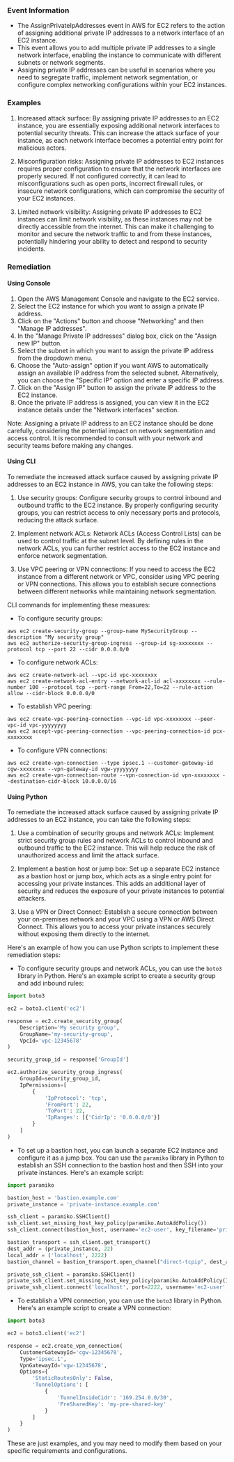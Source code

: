
### Event Information

- The AssignPrivateIpAddresses event in AWS for EC2 refers to the action of assigning additional private IP addresses to a network interface of an EC2 instance.
- This event allows you to add multiple private IP addresses to a single network interface, enabling the instance to communicate with different subnets or network segments.
- Assigning private IP addresses can be useful in scenarios where you need to segregate traffic, implement network segmentation, or configure complex networking configurations within your EC2 instances.


### Examples

1. Increased attack surface: By assigning private IP addresses to an EC2 instance, you are essentially exposing additional network interfaces to potential security threats. This can increase the attack surface of your instance, as each network interface becomes a potential entry point for malicious actors.

2. Misconfiguration risks: Assigning private IP addresses to EC2 instances requires proper configuration to ensure that the network interfaces are properly secured. If not configured correctly, it can lead to misconfigurations such as open ports, incorrect firewall rules, or insecure network configurations, which can compromise the security of your EC2 instances.

3. Limited network visibility: Assigning private IP addresses to EC2 instances can limit network visibility, as these instances may not be directly accessible from the internet. This can make it challenging to monitor and secure the network traffic to and from these instances, potentially hindering your ability to detect and respond to security incidents.

### Remediation

#### Using Console

1. Open the AWS Management Console and navigate to the EC2 service.
2. Select the EC2 instance for which you want to assign a private IP address.
3. Click on the "Actions" button and choose "Networking" and then "Manage IP addresses".
4. In the "Manage Private IP addresses" dialog box, click on the "Assign new IP" button.
5. Select the subnet in which you want to assign the private IP address from the dropdown menu.
6. Choose the "Auto-assign" option if you want AWS to automatically assign an available IP address from the selected subnet. Alternatively, you can choose the "Specific IP" option and enter a specific IP address.
7. Click on the "Assign IP" button to assign the private IP address to the EC2 instance.
8. Once the private IP address is assigned, you can view it in the EC2 instance details under the "Network interfaces" section.

Note: Assigning a private IP address to an EC2 instance should be done carefully, considering the potential impact on network segmentation and access control. It is recommended to consult with your network and security teams before making any changes.

#### Using CLI

To remediate the increased attack surface caused by assigning private IP addresses to an EC2 instance in AWS, you can take the following steps:

1. Use security groups: Configure security groups to control inbound and outbound traffic to the EC2 instance. By properly configuring security groups, you can restrict access to only necessary ports and protocols, reducing the attack surface.

2. Implement network ACLs: Network ACLs (Access Control Lists) can be used to control traffic at the subnet level. By defining rules in the network ACLs, you can further restrict access to the EC2 instance and enforce network segmentation.

3. Use VPC peering or VPN connections: If you need to access the EC2 instance from a different network or VPC, consider using VPC peering or VPN connections. This allows you to establish secure connections between different networks while maintaining network segmentation.

CLI commands for implementing these measures:

- To configure security groups:
```
aws ec2 create-security-group --group-name MySecurityGroup --description "My security group"
aws ec2 authorize-security-group-ingress --group-id sg-xxxxxxxx --protocol tcp --port 22 --cidr 0.0.0.0/0
```

- To configure network ACLs:
```
aws ec2 create-network-acl --vpc-id vpc-xxxxxxxx
aws ec2 create-network-acl-entry --network-acl-id acl-xxxxxxxx --rule-number 100 --protocol tcp --port-range From=22,To=22 --rule-action allow --cidr-block 0.0.0.0/0
```

- To establish VPC peering:
```
aws ec2 create-vpc-peering-connection --vpc-id vpc-xxxxxxxx --peer-vpc-id vpc-yyyyyyyy
aws ec2 accept-vpc-peering-connection --vpc-peering-connection-id pcx-xxxxxxxx
```

- To configure VPN connections:
```
aws ec2 create-vpn-connection --type ipsec.1 --customer-gateway-id cgw-xxxxxxxx --vpn-gateway-id vgw-yyyyyyyy
aws ec2 create-vpn-connection-route --vpn-connection-id vpn-xxxxxxxx --destination-cidr-block 10.0.0.0/16
```

#### Using Python

To remediate the increased attack surface caused by assigning private IP addresses to an EC2 instance, you can take the following steps:

1. Use a combination of security groups and network ACLs: Implement strict security group rules and network ACLs to control inbound and outbound traffic to the EC2 instance. This will help reduce the risk of unauthorized access and limit the attack surface.

2. Implement a bastion host or jump box: Set up a separate EC2 instance as a bastion host or jump box, which acts as a single entry point for accessing your private instances. This adds an additional layer of security and reduces the exposure of your private instances to potential attackers.

3. Use a VPN or Direct Connect: Establish a secure connection between your on-premises network and your VPC using a VPN or AWS Direct Connect. This allows you to access your private instances securely without exposing them directly to the internet.

Here's an example of how you can use Python scripts to implement these remediation steps:

- To configure security groups and network ACLs, you can use the `boto3` library in Python. Here's an example script to create a security group and add inbound rules:

```python
import boto3

ec2 = boto3.client('ec2')

response = ec2.create_security_group(
    Description='My security group',
    GroupName='my-security-group',
    VpcId='vpc-12345678'
)

security_group_id = response['GroupId']

ec2.authorize_security_group_ingress(
    GroupId=security_group_id,
    IpPermissions=[
        {
            'IpProtocol': 'tcp',
            'FromPort': 22,
            'ToPort': 22,
            'IpRanges': [{'CidrIp': '0.0.0.0/0'}]
        }
    ]
)
```

- To set up a bastion host, you can launch a separate EC2 instance and configure it as a jump box. You can use the `paramiko` library in Python to establish an SSH connection to the bastion host and then SSH into your private instances. Here's an example script:

```python
import paramiko

bastion_host = 'bastion.example.com'
private_instance = 'private-instance.example.com'

ssh_client = paramiko.SSHClient()
ssh_client.set_missing_host_key_policy(paramiko.AutoAddPolicy())
ssh_client.connect(bastion_host, username='ec2-user', key_filename='private_key.pem')

bastion_transport = ssh_client.get_transport()
dest_addr = (private_instance, 22)
local_addr = ('localhost', 2222)
bastion_channel = bastion_transport.open_channel("direct-tcpip", dest_addr, local_addr)

private_ssh_client = paramiko.SSHClient()
private_ssh_client.set_missing_host_key_policy(paramiko.AutoAddPolicy())
private_ssh_client.connect('localhost', port=2222, username='ec2-user', key_filename='private_key.pem')
```

- To establish a VPN connection, you can use the `boto3` library in Python. Here's an example script to create a VPN connection:

```python
import boto3

ec2 = boto3.client('ec2')

response = ec2.create_vpn_connection(
    CustomerGatewayId='cgw-12345678',
    Type='ipsec.1',
    VpnGatewayId='vgw-12345678',
    Options={
        'StaticRoutesOnly': False,
        'TunnelOptions': [
            {
                'TunnelInsideCidr': '169.254.0.0/30',
                'PreSharedKey': 'my-pre-shared-key'
            }
        ]
    }
)
```

These are just examples, and you may need to modify them based on your specific requirements and configurations.

